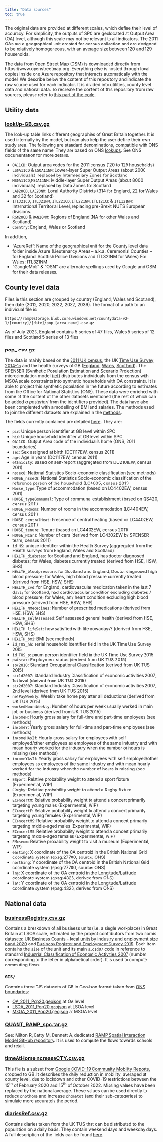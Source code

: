 ```yaml
---
title: "Data sources"
toc: true
---
```


The original data are provided at different scales, which define their level of accuracy. For simplicity, the outputs of SPC are geolocated at Output Area (OA) level, although this scale may not be relevant to all indicators. The 2011 OAs are a geographical unit created for census collection and are designed to be relatively homogeneous, with an average size between 120 and 129 households.

The data from Open Street Map (OSM) is downloaded directly from https://www.openstreetmap.org. Everything else is hosted through local copies inside one Azure repository that interacts automatically with the model. We describe below the content of this repository and indicate the raw source used for each indicator. It is divided into utilities, county level data and national data. To recreate the content of this repository from raw sources, please refer to [this part of the code](https://github.com/alan-turing-institute/uatk-spc/tree/main/scripts/data_prep).

## Utility data

### [lookUp-GB.csv.gz](https://ramp0storage.blob.core.windows.net/referencedata/lookUp-GB.csv.gz) {-}

The look-up table links different geographies of Great Britain together. It is used internally by the model, but can also help the user define their own study area. The following are standard denominations, compatible with ONS fields of the same name. They are based on ONS [lookups](https://geoportal.statistics.gov.uk/). See ONS documentation for more details.

- `OA11CD`: Output area codes for the 2011 census (120 to 129 households)
- `LSOA11CD` & `LSOA11NM`: Lower-layer Super Output Areas (about 2000 individuals), replaced by Intermediary Zones for Scotland
- `MSOA11CD`,`MSOA11NM`: Middle-layer Super Output Areas (about 8000 individuals), replaced by Data Zones for Scotland
- `LAD20CD`, `LAD20NM`: Local Authority Districts (314 for England, 22 for Wales and 32 for Scotland)
- `ITL321CD`, `ITL321NM`, `ITL221CD`, `ITL221NM`, `ITL121CD` & `ITL121NM`: International Territorial Level, replacing pre-Brexit NUTS European divisions.
- `RGN20CD` & `RGN20NM`: Regions of England (NA for other Wales and Scotland)
- `Country`: England, Wales or Scotland

In addition,

- "AzureRef": Name of the geographical unit for the County level data folder inside Azure (Lieutenancy Areas -- a.k.a. Ceremonial Counties -- for England, Scottish Police Divisions and ITL321NM for Wales)
For Wales: ITL321NM
- "GoogleMob" & "OSM" are alternate spellings used by Google and OSM for their data releases.

## County level data

Files in this section are grouped by country (England, Wales and Scotland), then date (2012, 2020, 2022, 2032, 2039). The format of a path to an individual file is:
```
https://ramp0storage.blob.core.windows.net/countydata-v2-1/[country]/[date]/pop_[area_name].csv.gz
```
As of July 2023, England contains 5 series of 47 files, Wales 5 series of 12 files and Scotland 5 series of 13 files

### pop_<area_name>.csv.gz {-}

The data is mainly based on the [2011 UK census](http://dx.doi.org/10.5257/census/aggregate-2011-1), the UK [Time Use Survey 2014-15](http://dx.doi.org/10.5255/UKDA-SN-8128-1) and the health surveys of GB ([England](http://dx.doi.org/10.5255/UKDA-SN-8488-2), [Wales](http://dx.doi.org/10.5255/UKDA-SN-8090-1), [Scotland](http://dx.doi.org/10.5255/UKDA-SN-8737-1)). The SPENSER (Synthetic Population Estimation and Scenario Projection) microsimulation model ([ref](http://dx.doi.org/10.1111/gean.12320)) distributes individuals from the census with MSOA scale constraints into synthetic households with OA constraints. It is able to project this synthetic population in the future according to estimates from the Office for National Statistics (ONS). These data were enriched with some of the content of the other datasets mentioned (the rest of which can be added _a posteriori_ from the identifiers provided). The data have also been complented with a modelling of BMI and salaries. The methods used to join the different datasets are explained in the [methods](https://alan-turing-institute.github.io/uatk-spc/modelling_methods.html).

The fields currently contained are detailed [here](https://ramp0storage.blob.core.windows.net/referencedata/pop_Definitions.txt). They are:

- `pid`: Unique person identifier at GB level within SPC
- `hid`: Unique household identifier at GB level within SPC
- `OA11CD`: Output Area code of the individual's home (ONS, 2011 boundaries)
- `sex`: Sex assigned at birth (DC1117EW, census 2011)
- `age`: Age in years (DC1117EW, census 2011)
- `ethnicity`: Based on self-report (aggregated from DC2101EW, census 2011)
- `nssec8`: National Statistics Socio-economic classification (see methods)
- `HOUSE_nssec8`: National Statistics Socio-economic classification of the reference person of the household (LC4605, census 2011)
- `House_type`: Type of accommodation (based on LC4402EW, census 2011)
- `HOUSE_typeCommunal`: Type of communal establishment (based on QS420, census 2011)
- `HOUSE_NRooms`: Number of rooms in the accommodation (LC4404EW, census 2011)
- `HOUSE_centralHeat`: Presence of central heating (based on LC4402EW, census 2011)
- `HOUSE_tenure`: Tenure (based on LC4402EW, census 2011)
- `HOUSE_NCars`: Number of cars (derived from LC4202EW by SPENSER team, census 2011)
- `id_HS`: unique identifier within the Health Survey (aggregated from the Health surveys from England, Wales and Scotland)
- `HEALTH_diabetes`: for Scotland and England, has doctor diagnosed diabetes; for Wales, diabetes currently treated (derived from HSE, HSW, SHS)
- `HEALTH_bloodpressure`: for Scotland and England, Doctor diagnosed high blood pressure; for Wales, high blood pressure currently treated (derived from HSE, HSW, SHS)
- `HEALTH_cvd`: for England, cardiovascular medication taken in the last 7 days; for Scotland, had cardiovascular condition excluding diabetes / blood pressure; for Wales, any heart condition excluding high blood pressure (derived from HSE, HSW, SHS)
- `HEALTH_NMedecines`: Number of prescribed medications (derived from HSE, HSW, SHS)
- `HEALTH_selfAssessed`: Self assessed general health (derived from HSE, HSW, SHS)
- `HEALTH_lifeSat`: how satisfied with life nowadays? (derived from HSE, HSW, SHS)
- `HEALTH_bmi`: BMI (see methods)
- `id_TUS_hh`: serial household identifier field in the UK Time Use Survey 2015
- `id_TUS_p`: pnum person identifier field in the UK Time Use Survey 2015
- `pwkstat`: Employment status (derived from UK TUS 2015)
- `soc2010`: Standard Occupational Classification (derived from UK TUS 2015)
- `sic1d2007`: Standard Industry Classification of economic activities 2007, 1st level (derived from UK TUS 2015)
- `sic2d2007`: Standard Industry Classification of economic activities 2007, 2nd level (derived from UK TUS 2015)
- `netPayWeekly`: Weekly take home pay after all deductions (derived from UK TUS 2015)
- `workedHoursWeekly`: Number of hours per week usually worked in main job or business (derived from UK TUS 2015)
- `incomeH`: Hourly gross salary for full-time and part-time employees (see methods)
- `incomeY`: Yearly gross salary for full-time and part-time employees (see methods)
- `incomeHAsIf`: Hourly gross salary for employees with self employed/other employees as employees of the same industry and with mean hourly worked for the industry when the number of hours is missing (see methods)
- `incomeYAsIf`: Yearly gross salary for employees with self employed/other employees as employees of the same industry and with mean hourly worked for the industry when the number of hours is missing (see methods)
- `ESport`: Relative probability weight to attend a sport fixture (Experimental, WIP)
- `ERugby`: Relative probability weight to attend a Rugby fixture (Experimental, WIP)
- `EConcertM`: Relative probability weight to attend a concert primarily targeting young males (Experimental, WIP)
- `EConcertF`: Relative probability weight to attend a concert primarily targeting young females (Experimental, WIP)
- `EConcertMS`: Relative probability weight to attend a concert primarily targeting middle-aged males (Experimental, WIP)
- `EConcertMS`: Relative probability weight to attend a concert primarily targeting middle-aged females (Experimental, WIP)
- `EMuseum`: Relative probability weight to visit a museum (Experimental, WIP)
- `easting`: X coordinate of the OA centroid in the British National Grid coordinate system (epsg:27700, source: ONS)
- `northing`: Y coordinate of the OA centroid in the British National Grid coordinate system (epsg:27700, source: ONS)
- `lng`: X coordinate of the OA centroid in the Longitude/Latitude coordinate system (epsg:4326, derived from ONS)
- `lat`: Y coordinate of the OA centroid in the Longitude/Latitude coordinate system (epsg:4326, derived from ONS)

## National data

### [businessRegistry.csv.gz](https://ramp0storage.blob.core.windows.net/nationaldata-v2/businessRegistry.csv.gz) {-}

Contains a breakdown of all business units (i.e. a single workplace) in Great Britain at LSOA scale, estimated by the project contributors from two nomis datasets: [UK Business Counts - local units by industry and employment size band 2020](https://www.nomisweb.co.uk/datasets/idbrlu) and [Business Register and Employment Survey 2015](https://www.nomisweb.co.uk/datasets/newbrespub). Each item contains the `size` of the unit and its main `sic1d07` code in reference to standard [Industrial Classification of Economic Activities 2007](https://www.ons.gov.uk/methodology/classificationsandstandards/ukstandardindustrialclassificationofeconomicactivities) (number corresponding to the letter in alphabetical order). It is used to compute commuting flows.

### `GIS/` {-}

Contains three GIS datasets of GB in GeoJson format taken from [ONS boundaries](https://geoportal.statistics.gov.uk/):

- [OA_2011_Pop20.geojson](https://ramp0storage.blob.core.windows.net/nationaldata-v2/GIS/OA_2011_Pop20.geojson) at OA level
- [LSOA_2011_Pop20.geojson](https://ramp0storage.blob.core.windows.net/nationaldata-v2/GIS/LSOA_2011_Pop20.geojson) at LSOA level
- [MSOA_2011_Pop20.geojson](https://ramp0storage.blob.core.windows.net/nationaldata-v2/GIS/MSOA_2011_Pop20.geojson) at MSOA level

### [QUANT_RAMP_spc.tar.gz](https://ramp0storage.blob.core.windows.net/nationaldata-v2/QUANT_RAMP_spc.tar.gz) {-}

See: Milton R, Batty M, Dennett A, dedicated [RAMP Spatial Interaction Model GitHub repository](https://github.com/maptube/QUANT_RAMP). It is used to compute the flows towards schools and retail.

### [timeAtHomeIncreaseCTY.csv.gz](https://ramp0storage.blob.core.windows.net/nationaldata-v2/timeAtHomeIncreaseCTY.csv.gz) {-}

This file is a subset from [Google COVID-19 Community Mobility Reports](https://www.google.com/covid19/mobility/), cropped to GB. It describes the daily reduction in mobility, averaged at county level, due to lockdown and other COVID-19 restrictions between the 15<sup>th</sup> of February 2020 and 15<sup>th</sup> of October 2022. Missing values have been replaced by the national average. These values can be used directly to reduce `pnothome` and increase `phometot` (and their sub-categories) to simulate more accurately the period.

### [diariesRef.csv.gz](https://ramp0storage.blob.core.windows.net/nationaldata-v2/diariesRef.csv.gz) {-}

Contains diaries taken from the UK TUS that can be distributed to the population on a daily basis. They contain weekend days and weekday days. A full description of the fields can be found [here](https://ramp0storage.blob.core.windows.net/nationaldata-v2/diariesRef_Definitions.txt).
